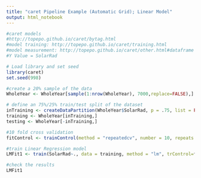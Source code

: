 ```yaml
---
title: "caret Pipeline Example (Automatic Grid); Linear Model"
output: html_notebook
---
```

```r
#caret models
#http://topepo.github.io/caret/bytag.html
#model training: http://topepo.github.io/caret/training.html
#model measurement: http://topepo.github.io/caret/other.html#dataframe = WholeYear
#Y Value = SolarRad
```

```r
# Load library and set seed 
library(caret)
set.seed(998)
```

```r
#create a 20% sample of the data
WholeYear <- WholeYear[sample(1:nrow(WholeYear), 7000,replace=FALSE),]
```

```r
# define an 75%/25% train/test split of the dataset
inTraining <- createDataPartition(WholeYear$SolarRad, p = .75, list = FALSE)
training <- WholeYear[inTraining,]
testing <- WholeYear[-inTraining,]
```

```r
#10 fold cross validation
fitControl <- trainControl(method = "repeatedcv", number = 10, repeats = 1)
```

```r
#train Linear Regression model
LMFit1 <- train(SolarRad~., data = training, method = "lm", trControl=fitControl)
```

```r
#check the results
LMFit1
```
